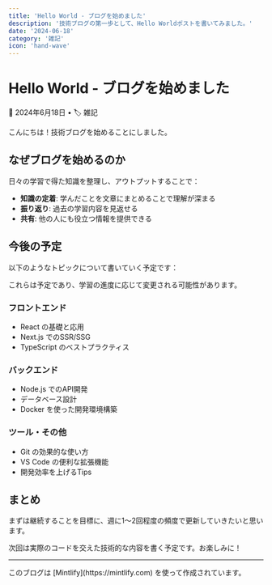 ```yaml
---
title: 'Hello World - ブログを始めました'
description: '技術ブログの第一歩として、Hello Worldポストを書いてみました。'
date: '2024-06-18'
category: '雑記'
icon: 'hand-wave'
---
```


# Hello World - ブログを始めました

<div style={{ fontSize: '0.875rem', color: '#666', marginBottom: '24px', paddingBottom: '16px', borderBottom: '1px solid #e5e5e5' }}>
  📅 2024年6月18日 • 🏷️ 雑記
</div>

こんにちは！技術ブログを始めることにしました。

## なぜブログを始めるのか

日々の学習で得た知識を整理し、アウトプットすることで：

- **知識の定着**: 学んだことを文章にまとめることで理解が深まる
- **振り返り**: 過去の学習内容を見返せる
- **共有**: 他の人にも役立つ情報を提供できる

## 今後の予定

以下のようなトピックについて書いていく予定です：

<Note>
これらは予定であり、学習の進度に応じて変更される可能性があります。
</Note>

### フロントエンド
- React の基礎と応用
- Next.js でのSSR/SSG
- TypeScript のベストプラクティス

### バックエンド
- Node.js でのAPI開発
- データベース設計
- Docker を使った開発環境構築

### ツール・その他
- Git の効果的な使い方
- VS Code の便利な拡張機能
- 開発効率を上げるTips

## まとめ

まずは継続することを目標に、週に1〜2回程度の頻度で更新していきたいと思います。

次回は実際のコードを交えた技術的な内容を書く予定です。お楽しみに！

---

<Info>
このブログは [Mintlify](https://mintlify.com) を使って作成されています。
</Info>